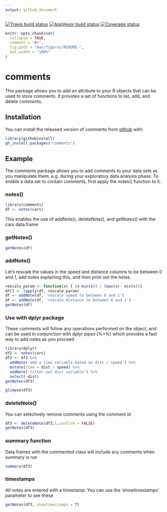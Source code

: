 ```yaml
---
output: github_document
---
```


[![Travis build status](https://travis-ci.com/mandpd/comments.svg?branch=master)](https://travis-ci.org/mandpd/comments)
[![AppVeyor build status](https://ci.appveyor.com/api/projects/status/github/mandpd/comments?branch=master&svg=true)](https://ci.appveyor.com/project/mandpd/comments)
[![Coverage status](https://codecov.io/gh/mandpd/comments/branch/master/graph/badge.svg)](https://codecov.io/github/mandpd/comments?branch=master)

<!-- README.md is generated from README.Rmd. Please edit that file -->

```r
knitr::opts_chunk$set(
  collapse = TRUE,
  comment = "#>",
  fig.path = "man/figures/README-",
  out.width = "100%"
)
```
# comments

This package allows you to add an attribute to your R objects that can be used to store comments. 
It provides a set of functions to list, add, and delete comments.

## Installation

You can install the released version of comments from [github](https://github.com/mandpd/comments) with:

``` r
library(githubinstall)
gh_install_packages("comments")
```

## Example

The comments package allows you to add comments to your data sets as you manipulate them, e.g. during your exploratory data analysis phase.
To enable a data set to contain comments, first apply the notes() function to it.

### notes()

```r
library(comments)
df <- notes(cars)
```

This enables the use of addNote(), deleteNote(), and getNotes() with the cars data.frame

### getNotes()

```r
getNotes(df)
```

### addNote()

Let's rescale the values in the speed and distance columns to be between 0 and 1, add notes explaining this, and then print out the notes.

```r
rescale_param <- function(x) { (x-min(x)) / (max(x)- min(x))}
df[] <- lapply(df, rescale_param)
df <- addNote(df, 'rescale speed to between 0 and 1')
df <- addNote(df, 'rescale distance to between 0 and 1')
getNotes(df)
```

### Use with dplyr package

These comments will follow any operations performed on the object, and can be used in conjunction with dplyr pipes (%>%) which provides a fast
way to add notes as you proceed

```r
library(dplyr)
df2 <- notes(cars)
df3 <- df2 %>% 
  addNote('add a time variable based on dist / speed') %>%
  mutate(time = dist / speed) %>%
  addNote('filter out dist variable') %>%
  select(-dist)
getNotes(df3)
```

```r
glimpse(df3)
```

### deleteNote()

You can selectively remove comments using the comment id

```r
df3 <- deleteNote(df3,1,confirm = FALSE)
getNotes(df3)
```

### summary function

Data frames with the commented class will include any comments when summary is run

```r
summary(df3)
```


### timestamps

All notes are entered with a timestamp. You can use the 'showtimestamps' parameter to see these

```r
getNotes(df3, showtimestamps = T)
```
